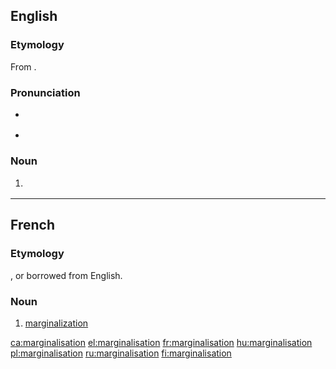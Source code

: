 ==English==

===Etymology===
From {{suffix|marginalise|ation|lang=en}}.

===Pronunciation===
* {{a|UK}} {{IPA|/ˌmɑː.dʒɪ.nə.laɪˈzeɪ.ʃən/|lang=en}}
* {{rhymes|eɪʃən|lang=en}}

===Noun===
{{en-noun|~}}

# {{label|en|British spelling}} {{alternative spelling of|marginalization|lang=en}}

----

==French==

===Etymology===
{{suffix|marginaliser|ation|lang=fr}}, or borrowed from English.

===Noun===
{{fr-noun|f}}

# [[marginalization]]

[[ca:marginalisation]]
[[el:marginalisation]]
[[fr:marginalisation]]
[[hu:marginalisation]]
[[pl:marginalisation]]
[[ru:marginalisation]]
[[fi:marginalisation]]